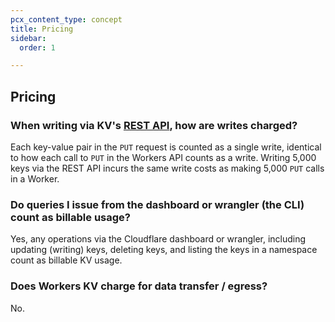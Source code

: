```yaml
---
pcx_content_type: concept
title: Pricing
sidebar:
  order: 1

---
```



<Render file="kv_pricing" product="workers" />

## Pricing

### When writing via KV's [REST API](/api/resources/kv/subresources/namespaces/methods/bulk_update/), how are writes charged?

Each key-value pair in the `PUT` request is counted as a single write, identical to how each call to `PUT` in the Workers API counts as a write. Writing 5,000 keys via the REST API incurs the same write costs as making 5,000 `PUT` calls in a Worker.

### Do queries I issue from the dashboard or wrangler (the CLI) count as billable usage?

Yes, any operations via the Cloudflare dashboard or wrangler, including updating (writing) keys, deleting keys, and listing the keys in a namespace count as billable KV usage.

### Does Workers KV charge for data transfer / egress?

No.
